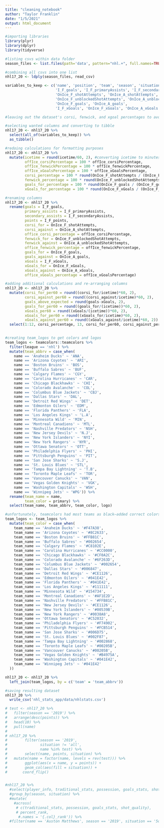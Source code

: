 ```yaml
---
title: "cleaning_notebook"
author: "Taylor Franklin"
date: "1/5/2021"
output: html_document
---
```


```r
#importing libraries
library(plyr)
library(dplyr)
library(tidyverse)
```


```r
#listing csvs within data folder
season_files <- list.files(path='data', pattern="nhl.+", full.names=TRUE)

#combining all csvs into one list
nhl17_20 <- ldply(season_files, read_csv)
```
```r
variables_to_keep <- c('name', 'position', 'team', 'season', 'situation', 'icetime',
                       'I_F_goals', 'I_F_primaryAssists', 'I_F_secondaryAssists', 'I_F_points',
                       'OnIce_F_shotAttempts', 'OnIce_A_shotAttempts', 'offIce_corsiPercentage', 
                       'OnIce_F_unblockedShotAttempts', 'OnIce_A_unblockedShotAttempts', 'offIce_fenwickPercentage',
                       'OnIce_F_goals', 'OnIce_A_goals',
                       'I_F_xGoals', 'OnIce_F_xGoals', 'OnIce_A_xGoals','offIce_xGoalsPercentage')

#leaving out the dataset's corsi, fenwick, and xgoal percentages to avoid already rounded numbers 
```



```r
#selecting wanted columns and converting to tibble
nhl17_20 <- nhl17_20 %>% 
  select(all_of(variables_to_keep)) %>% 
  as_tibble()
```

```r
#redoing calculations for formatting purposes
nhl17_20 <- nhl17_20 %>% 
  mutate(icetime = round(icetime/60, 2), #converting icetime to minutes
         offIce_corsiPercentage = 100 * offIce_corsiPercentage,
         offIce_fenwickPercentage = 100 * offIce_fenwickPercentage,
         offIce_xGoalsPercentage = 100 * offIce_xGoalsPercentage,
         corsi_percentage = 100 * round(OnIce_F_shotAttempts / (OnIce_F_shotAttempts + OnIce_A_shotAttempts), 4),
         fenwick_percentage = 100 * round(OnIce_F_unblockedShotAttempts / (OnIce_F_unblockedShotAttempts + OnIce_A_unblockedShotAttempts), 4),
         goals_for_percentage = 100 * round(OnIce_F_goals / (OnIce_F_goals + OnIce_A_goals), 4),
         xGoals_for_percentage = 100 * round(OnIce_F_xGoals / (OnIce_F_xGoals + OnIce_A_xGoals), 4))
```

```r
#renaming columns
nhl17_20 <- nhl17_20 %>% 
  rename(goals = I_F_goals,
         primary_assists = I_F_primaryAssists,
         secondary_assists = I_F_secondaryAssists,
         points = I_F_points,
         corsi_for = OnIce_F_shotAttempts,
         corsi_against = OnIce_A_shotAttempts,
         office_corsi_percentage = offIce_corsiPercentage,
         fenwick_for = OnIce_F_unblockedShotAttempts,
         fenwick_against = OnIce_A_unblockedShotAttempts,
         office_fenwick_percentage = offIce_fenwickPercentage,
         goals_for = OnIce_F_goals,
         goals_against = OnIce_A_goals,
         xGoals = I_F_xGoals,
         xGoals_for = OnIce_F_xGoals,
         xGoals_against = OnIce_A_xGoals,
         office_xGoals_percentage = offIce_xGoalsPercentage)
```


```r
#adding additional calculations and re-arranging columns
nhl17_20 <- nhl17_20 %>%
  mutate(corsi_for_per60 = round((corsi_for/icetime)*60, 2),
         corsi_against_per60 = round((corsi_against/icetime)*60, 2), 
         goals_above_expected = round(goals-xGoals, 2),
         goals_for_per60 = round((goals_for/(icetime))*60, 2),
         xGoals_per60 = round((xGoals/(icetime))*60, 2),
         xGoals_for_per60 = round((xGoals_for/icetime)*60, 2),
         xGoals_against_per60 = round((xGoals_against/icetime)*60, 2)) %>% 
  select(1:12, corsi_percentage, 13, corsi_for_per60, corsi_against_per60, 14:15, fenwick_percentage, 16:18, goals_for_percentage, goals_for_per60, 19, xGoals_per60, goals_above_expected, 20:21, xGoals_for_per60, xGoals_against_per60)
  
```

```r
#creating team_logos to get colors and logos  
team_logos <- teamcolors::teamcolors %>% 
  filter(league == 'nhl') %>% 
  mutate(team_abbrv = case_when(
    name == 'Anaheim Ducks' ~ 'ANA',
    name == 'Arizona Coyotes' ~ 'ARI',
    name == 'Boston Bruins' ~ 'BOS',
    name == 'Buffalo Sabres' ~ 'BUF',
    name == 'Calgary Flames' ~ 'CGY',
    name == 'Carolina Hurricanes' ~ 'CAR',
    name == 'Chicago Blackhawks' ~ 'CHI',
    name == 'Colorado Avalanche' ~ 'COL',
    name == 'Columbus Blue Jackets' ~ 'CBJ',
    name == 'Dallas Stars' ~ 'DAL',
    name == 'Detroit Red Wings' ~ 'DET',
    name == 'Edmonton Oilers' ~ 'EDM',
    name == 'Florida Panthers' ~ 'FLA',
    name == 'Los Angeles Kings' ~ 'L.A',
    name == 'Minnesota Wild' ~ 'MIN',
    name == 'Montreal Canadiens' ~ 'MTL',
    name == 'Nashville Predators' ~ 'NSH',
    name == 'New Jersey Devils' ~ 'N.J',
    name == 'New York Islanders' ~ 'NYI',
    name == 'New York Rangers' ~ 'NYR',
    name == 'Ottawa Senators' ~ 'OTT',
    name == 'Philadelphia Flyers' ~ 'PHI',
    name == 'Pittsburgh Penguins' ~ 'PIT',
    name == 'San Jose Sharks' ~ 'S.J',
    name == 'St. Louis Blues' ~ 'STL',
    name == 'Tampa Bay Lightning' ~ 'T.B',
    name == 'Toronto Maple Leafs' ~ 'TOR',
    name == 'Vancouver Canucks' ~ 'VAN',
    name == 'Vegas Golden Knights' ~ 'VGK',
    name == 'Washington Capitals' ~ 'WSH',
    name == 'Winnipeg Jets' ~ 'WPG')) %>% 
  rename(team_name = name,
         team_color = primary) %>% 
  select(team_name, team_abbrv, team_color, logo)
```

```r
#unfortunately, teamcolors had most teams as black—added correct colors
team_logos <- team_logos %>% 
  mutate(team_color = case_when(
    team_name == 'Anaheim Ducks' ~ '#F47A38',
    team_name == 'Arizona Coyotes' ~ '#8C2633',
    team_name == 'Boston Bruins' ~ '#FFB81C',
    team_name == 'Buffalo Sabres' ~ '#002654',
    team_name == 'Calgary Flames' ~ '#C8102E',
    team_name == 'Carolina Hurricanes' ~ '#CC0000',
    team_name == 'Chicago Blackhawks' ~ '#CF0A2C',
    team_name == 'Colorado Avalanche' ~ '#6F263D',
    team_name == 'Columbus Blue Jackets' ~ '#002654',
    team_name == 'Dallas Stars' ~ '#006847',
    team_name == 'Detroit Red Wings' ~ '#CE1126',
    team_name == 'Edmonton Oilers' ~ '#041E42',
    team_name == 'Florida Panthers' ~ '#041E42',
    team_name == 'Los Angeles Kings' ~ '#111111',
    team_name == 'Minnesota Wild' ~ '#154734',
    team_name == 'Montreal Canadiens' ~ '#AF1E2D',
    team_name == 'Nashville Predators' ~ '#FFB81C',
    team_name == 'New Jersey Devils' ~ '#CE1126',
    team_name == 'New York Islanders' ~ '#00539B',
    team_name == 'New York Rangers' ~ '#0038A8',
    team_name == 'Ottawa Senators' ~ '#C52032',
    team_name == 'Philadelphia Flyers' ~ '#F74902',
    team_name == 'Pittsburgh Penguins' ~ '#FCB514',
    team_name == 'San Jose Sharks' ~ '#006D75',
    team_name == 'St. Louis Blues' ~ '#002F87',
    team_name == 'Tampa Bay Lightning' ~ '#002868',
    team_name == 'Toronto Maple Leafs' ~ '#00205B',
    team_name == 'Vancouver Canucks' ~ '#00205B',
    team_name == 'Vegas Golden Knights' ~ '#B4975A',
    team_name == 'Washington Capitals' ~ '#041E42',
    team_name == 'Winnipeg Jets' ~ '#041E42'
  ))
```

```r
nhl17_20 <- nhl17_20 %>% 
  left_join(team_logos, by = c('team' = 'team_abbrv'))
```

```r
#saving resulting dataset
nhl17_20 %>%
  write_csv('nhl_stats_app/data/nhlstats.csv')
```


```r
# test <- nhl17_20 %>%
#   filter(season == '2019') %>%
#   arrange(desc(points)) %>%
#   head(10) %>%
#   pull(name)
#
# nhl17_20 %>%
#        filter(season == '2019',
#               situation != 'all',
#               name %in% test) %>%
#        select(name, points, situation) %>%
#   mutate(name = factor(name, levels = rev(test))) %>%
#        ggplot(aes(x = name, y = points)) +
#        geom_col(aes(fill = situation)) +
#       coord_flip()
```


```r

```



```r
#nhl17_20 %>% 
  #select(player_info, traditional_stats, possession, goals_stats, shot_quality) %>% 
  #group_by(season, situation) %>% 
  #mutate(
    #across(
     # c(traditional_stats, possession, goals_stats, shot_quality), 
     # percent_rank, 
      #.names = '{.col}_rank')) %>% 
  #filter(name == 'Auston Matthews', season == '2019', situation == '5on5')
```

